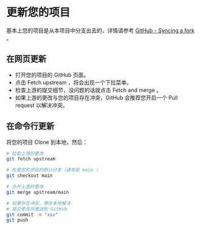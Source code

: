 # 更新您的项目

基本上您的项目是从本项目中分支出去的，详情请参考 [GitHub - Syncing a fork](https://docs.github.com/en/pull-requests/collaborating-with-pull-requests/working-with-forks/syncing-a-fork) 。

## 在网页更新

- 打开您的项目的 GitHub 页面。
- 点击 Fetch upstream ，将会出现一个下拉菜单。
- 检查上游的提交细节，没问题的话就点击 Fetch and merge 。
- 如果上游的更改与您的项目存在冲突，GitHub 会推荐您开启一个 Pull request 以解决冲突。

## 在命令行更新

将您的项目 Clone 到本地，然后：

```bash
# 拉取上游的更改
git fetch upstream

# 检查您的项目的默认分支（通常是 main ）
git checkout main

# 合并上游的更改
git merge upstream/main

# 如果存在冲突，便在本地解决
# 提交更改并推送到 GitHub 
git commit -m "xxx"
git push
```
